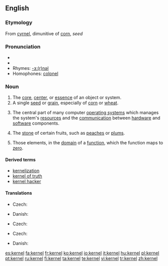 {{wikipedia|dab=kernel}}
==English==

===Etymology===
From {{OE.}} [[cyrnel]], dimunitive of [[corn]], ''seed''

===Pronunciation===
* {{IPA|/ˈkɜːnəl/ (''UK'') ''or'' /ˈkɝnəl/ (''US'')}}
* {{SAMPA|/"k3:n@l/</tt> (''UK'') ''or'' <tt>/"k3`n@l/</tt> (''US'')<tt>}}
* Rhymes: [[Rhymes:English:-ɜː(r)nəl|-ɜː(r)nəl]]
* Homophones: [[colonel]]

===Noun===
{{en-noun}}

# The [[core]], [[center]], or [[essence]] of an object or system.
# A single [[seed]] or [[grain]], especially of [[corn]] or [[wheat]].
# {{computing}} The central part of many computer [[operating system]]s which manages the system's [[resource]]s and the [[communication]] between [[hardware]] and [[software]] components.
# {{context|US}} The [[stone]] of certain fruits, such as [[peach]]es or [[plum]]s.
# {{algebra}} Those elements, in the [[domain]] of a [[function]], which the function maps to [[zero]].

====Derived terms====
* [[kernelization]]
* [[kernel of truth]]
* [[kernel hacker]]

====Translations====
{{trans-top|central part of many computer operating systems}}
* Czech: {{t-|cs|jádro|n}}
{{trans-mid}}
* Danish: {{t|da|kerne|c}}
{{trans-bottom}}

{{trans-top|stone of certain fruits, such as peaches or plums}}
* Czech: {{t-|cs|pecka|f}}
{{trans-mid}}
{{trans-bottom}}

{{trans-top|(algebra) set of elements mapped to zero}}
* Czech: {{t-|cs|jádro|n}}
{{trans-mid}}
* Danish: {{t|da|kerne|c}}
{{trans-bottom}}

[[es:kernel]]
[[fa:kernel]]
[[fr:kernel]]
[[ko:kernel]]
[[io:kernel]]
[[it:kernel]]
[[hu:kernel]]
[[pl:kernel]]
[[pt:kernel]]
[[ru:kernel]]
[[fi:kernel]]
[[ta:kernel]]
[[te:kernel]]
[[vi:kernel]]
[[tr:kernel]]
[[zh:kernel]]